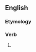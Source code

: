 ==English==

===Etymology===
{{suffix|divise|eth|lang=en}}

===Verb===
{{head|en|verb form}}

# {{en-archaic third-person singular of|divise}}